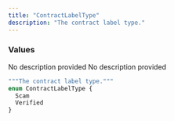 ```yaml
---
title: "ContractLabelType"
description: "The contract label type."
---
```


### Values

<ResponseField name="Scam" type="enum">
  No description provided
</ResponseField>

<ResponseField name="Verified" type="enum">
  No description provided
</ResponseField>


```graphql ContractLabelType
"""The contract label type."""
enum ContractLabelType {
  Scam
  Verified
}
```
